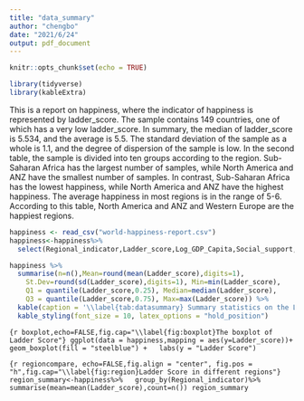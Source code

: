 ```yaml
---
title: "data_summary"
author: "chengbo"
date: "2021/6/24"
output: pdf_document
---
```


```r
knitr::opts_chunk$set(echo = TRUE)
```
```r
library(tidyverse)
library(kableExtra)

```
This is a report on happiness, where the indicator of happiness is represented by ladder_score.
The sample contains 149 countries, one of which has a very low ladder_score. In summary, the median of ladder_score is 5.534, and the average is 5.5. The standard deviation of the sample as a whole is 1.1, and the degree of dispersion of the sample is low.
In the second table, the sample is divided into ten groups according to the region. Sub-Saharan Africa has the largest number of samples, while North America and ANZ have the smallest number of samples. In contrast, Sub-Saharan Africa has the lowest happiness, while North America and ANZ have the highest happiness. The average happiness in most regions is in the range of 5-6. According to this table, North America and ANZ and Western Europe are the happiest regions.

```r
happiness <- read_csv("world-happiness-report.csv")
happiness<-happiness%>%
  select(Regional_indicator,Ladder_score,Log_GDP_Capita,Social_support,Freedom_to_make_life_choices,Generosity,Perceptions_of_corruption,life_expectancy)

```
```r
happiness %>%
  summarise(n=n(),Mean=round(mean(Ladder_score),digits=1), 
    St.Dev=round(sd(Ladder_score),digits=1), Min=min(Ladder_score), 
    Q1 = quantile(Ladder_score,0.25), Median=median(Ladder_score), 
    Q3 = quantile(Ladder_score,0.75), Max=max(Ladder_score)) %>%
  kable(caption = '\\label{tab:datasummary} Summary statistics on the Ladder Score of the countires.') %>%
  kable_styling(font_size = 10, latex_options = "hold_position")

```
```{r boxplot,echo=FALSE,fig.cap="\\label{fig:boxplot}The boxplot of Ladder Score"}
ggplot(data = happiness,mapping = aes(y=Ladder_score))+
  geom_boxplot(fill = "steelblue") +
  labs(y = "Ladder Score")
```



```{r regioncompare, echo=FALSE,fig.align = "center", fig.pos = "h",fig.cap="\\label{fig:region}Ladder Score in different regions"}
region_summary<-happiness%>%
  group_by(Regional_indicator)%>%
  summarise(mean=mean(Ladder_score),count=n())
region_summary
```






